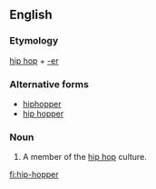 ==English==

===Etymology===
[[hip hop]] + [[-er]]

===Alternative forms===
* [[hiphopper]]
* [[hip hopper]]

===Noun===
{{en-noun}}

# A member of the [[hip hop]] culture.

[[fi:hip-hopper]]